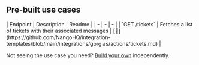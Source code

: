 
## Pre-built use cases

<AccordionGroup>


<Accordion title="Others">
| Endpoint | Description | Readme |
| - | - | - |
| `GET /tickets` | Fetches a list of tickets with their associated messages | [🔗](https://github.com/NangoHQ/integration-templates/blob/main/integrations/gorgias/actions/tickets.md) |
</Accordion>

</AccordionGroup>

<Tip>Not seeing the use case you need? [Build your own](https://nango.dev/slack) independently.</Tip>
